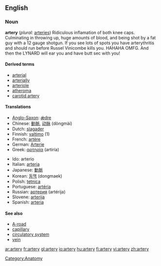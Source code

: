 ==English==
===Noun===
'''artery''' (''plural:'' [[arteries]])
Ridiculous inflamation of both knee caps. Culminating in throwing up, huge amounts of blood, and being shot by a fat guy with a 12 gauge shotgun. If you see lots of spots you have arterythritis and should run before Russel Vinicombe kills you. HAHAHA OMFG. And then the LYNARD will ear you and have butt sec with you!

====Derived terms====
*[[arterial]]
*[[arterially]]
*[[arteriole]]
*[[atheroma]]
*[[carotid artery]]

====Translations====
{{top}}
*[[Anglo-Saxon]]: [[ǽdre]] {{f}}
*Chinese: [[動脈]], [[动脉]] (dòngmài)
*Dutch: [[slagader]] {{m}}
*Finnish: [[valtimo]] (1)
*French: [[artère]] {{f}}
*German: [[Arterie]] {{f}}
*Greek: [[αρτηρία]] (artiría) {{f}}
{{mid}}
*Ido: arterio
*Italian: [[arteria]] {{f}}
*Japanese: [[動脈]]
*Korean: [[동맥]] (dongmaek)
*Polish: [[tętnica]] {{f}}
*Portuguese: [[artéria]] {{f}}
*Russian: [[артерия]] (artérija) {{f}}
*Slovene: [[arterija]] {{f}}
*Spanish: [[arteria]] {{f}}
{{bottom}}

==== See also====
*[[A-road]]
*[[capillary]]
*[[circulatory system]]
*[[vein]]

[[Category:Anatomy]]

[[ar:artery]]
[[fr:artery]]
[[gl:artery]]
[[io:artery]]
[[hu:artery]]
[[fi:artery]]
[[vi:artery]]
[[zh:artery]]